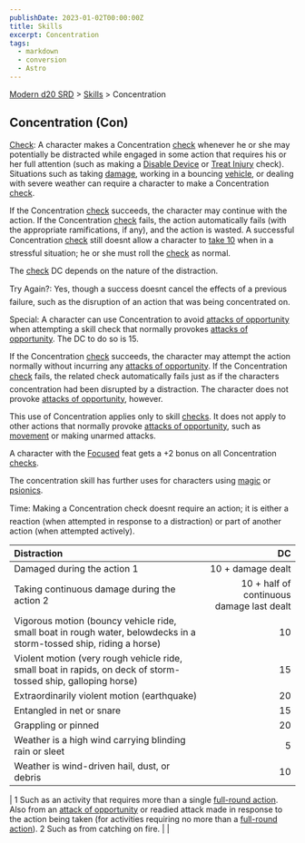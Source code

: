 ```yaml
---
publishDate: 2023-01-02T00:00:00Z
title: Skills
excerpt: Concentration
tags:
  - markdown
  - conversion
  - Astro
---
```


[Modern d20 SRD](/#modernD20) > [Skills](modern-d20-srd-skills-index) > Concentration

## Concentration (Con)

[Check](modern-d20-srd-skills-skill-basics-php#skill-check-index): A character makes a Concentration [check](modern-d20-srd-skills-skill-basics-php#skill-check-index) whenever he or she may potentially be distracted while engaged in some action that requires his or her full attention (such as making a [Disable Device](modern-d20-srd-skills-disable-device) or [Treat Injury](modern-d20-srd-skills-treat-injury) check). Situations such as taking [damage](modern-d20-srd-combat-damage), working in a bouncing [vehicle](modern-d20-srd-equipment-equipment-vehicles), or dealing with severe weather can require a character to make a Concentration [check](modern-d20-srd-skills-skill-basics-php#skill-check-index).

If the Concentration [check](modern-d20-srd-skills-skill-basics-php#skill-check-index) succeeds, the character may continue with the action. If the Concentration [check](modern-d20-srd-skills-skill-basics-php#skill-check-index) fails, the action automatically fails (with the appropriate ramifications, if any), and the action is wasted.
A successful Concentration [check](modern-d20-srd-skills-skill-basics-php#skill-check-index) still doesnt allow a character to [take 10](modern-d20-srd-skills-skill-basics-php#take10-index) when in a stressful situation; he or she must roll the [check](modern-d20-srd-skills-skill-basics-php#skill-check-index) as normal.

The [check](modern-d20-srd-skills-skill-basics-php#skill-check-index) DC depends on the nature of the distraction.

Try Again?: Yes, though a success doesnt cancel the effects of a previous failure, such as the disruption of an action that was being concentrated on.

Special: A character can use Concentration to avoid [attacks of opportunity](modern-d20-srd-combat-attacks-of-opportunity) when attempting a skill check that normally provokes [attacks of opportunity](modern-d20-srd-combat-attacks-of-opportunity). The DC to do so is 15.

If the Concentration [check](modern-d20-srd-skills-skill-basics-php#skill-check-index) succeeds, the character may attempt the action normally without incurring any [attacks of opportunity](modern-d20-srd-combat-attacks-of-opportunity). If the Concentration [check](modern-d20-srd-skills-skill-basics-php#skill-check-index) fails, the related check automatically fails just as if the characters concentration had been disrupted by a distraction. The character does not provoke [attacks of opportunity](modern-d20-srd-combat-attacks-of-opportunity), however.

This use of Concentration applies only to skill [checks](modern-d20-srd-skills-skill-basics-php#skill-check-index). It does not apply to other actions that normally provoke [attacks of opportunity](modern-d20-srd-combat-attacks-of-opportunity), such as [movement](modern-d20-srd-combat-movement-and-position) or making unarmed attacks.

A character with the [Focused](modern-d20-srd-feats-focused) feat gets a +2 bonus on all Concentration [checks](modern-d20-srd-skills-skill-basics-php#skill-check-index).

The concentration skill has further uses for characters using [magic](modern-d20-srd-fx-index) or [psionics](modern-d20-srd-psionics-index).

Time: Making a Concentration check doesnt require an action; it is either a
reaction (when attempted in response to a distraction) or part of another action
(when attempted actively).

| Distraction                                                                                                         |                                        DC |
| :------------------------------------------------------------------------------------------------------------------ | ----------------------------------------: |
| Damaged during the action 1                                                                                         |                         10 + damage dealt |
| Taking continuous damage during the action 2                                                                        | 10 + half of continuous damage last dealt |
| Vigorous motion (bouncy vehicle ride, small boat in rough water, belowdecks in a storm-tossed ship, riding a horse) |                                        10 |
| Violent motion (very rough vehicle ride, small boat in rapids, on deck of storm-tossed ship, galloping horse)       |                                        15 |
| Extraordinarily violent motion (earthquake)                                                                         |                                        20 |
| Entangled in net or snare                                                                                           |                                        15 |
| Grappling or pinned                                                                                                 |                                        20 |
| Weather is a high wind carrying blinding rain or sleet                                                              |                                         5 |
| Weather is wind-driven hail, dust, or debris                                                                        |                                        10 |

| 1 Such as an activity that requires more than a single [full-round action](modern-d20-srd-combat-full-round-actions). Also from an [attack of opportunity](modern-d20-srd-combat-attacks-of-opportunity) or readied attack made in response to the action being taken (for activities requiring no more than a [full-round action](modern-d20-srd-combat-full-round-actions)).
2 Such as from catching on fire. | |
